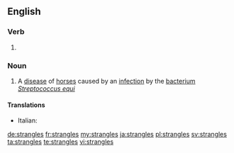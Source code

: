 ==English==

===Verb===
{{head|en}}

# {{en-third-person singular of|strangle}}

===Noun===
{{wikipedia}}
{{en-noun|-}}

# A [[disease]] of [[horse]]s caused by an [[infection]] by the [[bacterium]] ''[[Streptococcus equi]]''

====Translations====
{{trans-top|disease of horses}}
* Italian: {{t|it|stranguglione|m}}
{{trans-mid}}
{{trans-bottom}}

[[de:strangles]]
[[fr:strangles]]
[[my:strangles]]
[[ja:strangles]]
[[pl:strangles]]
[[sv:strangles]]
[[ta:strangles]]
[[te:strangles]]
[[vi:strangles]]